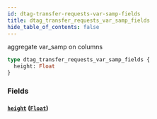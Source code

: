 ```yaml
---
id: dtag-transfer-requests-var-samp-fields
title: dtag_transfer_requests_var_samp_fields
hide_table_of_contents: false
---
```


aggregate var_samp on columns

```graphql
type dtag_transfer_requests_var_samp_fields {
  height: Float
}
```

### Fields

#### [`height`](#) ([`Float`](../scalars/float))
